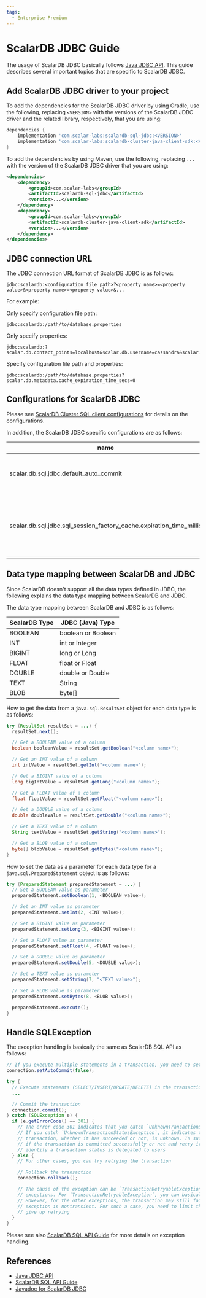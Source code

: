 ```yaml
---
tags:
  - Enterprise Premium
---
```


# ScalarDB JDBC Guide

The usage of ScalarDB JDBC basically follows [Java JDBC API](https://docs.oracle.com/javase/8/docs/technotes/guides/jdbc/).
This guide describes several important topics that are specific to ScalarDB JDBC.

## Add ScalarDB JDBC driver to your project

To add the dependencies for the ScalarDB JDBC driver by using Gradle, use the following, replacing `<VERSION>` with the versions of the ScalarDB JDBC driver and the related library, respectively, that you are using:

```gradle
dependencies {
    implementation 'com.scalar-labs:scalardb-sql-jdbc:<VERSION>'
    implementation 'com.scalar-labs:scalardb-cluster-java-client-sdk:<VERSION>'
}
```

To add the dependencies by using Maven, use the following, replacing `...` with the version of the ScalarDB JDBC driver that you are using:

```xml
<dependencies>
    <dependency>
        <groupId>com.scalar-labs</groupId>
        <artifactId>scalardb-sql-jdbc</artifactId>
        <version>...</version>
    </dependency>
    <dependency>
        <groupId>com.scalar-labs</groupId>
        <artifactId>scalardb-cluster-java-client-sdk</artifactId>
        <version>...</version>
    </dependency>
</dependencies>
```

## JDBC connection URL

The JDBC connection URL format of ScalarDB JDBC is as follows:

```console
jdbc:scalardb:<configuration file path>?<property name>=<property value>&<property name>=<property value>&...
```

For example:

Only specify configuration file path:

```console
jdbc:scalardb:/path/to/database.properties
```

Only specify properties:

```console
jdbc:scalardb:?scalar.db.contact_points=localhost&scalar.db.username=cassandra&scalar.db.password=cassandra&scalar.db.storage=cassandra
```

Specify configuration file path and properties:

```console
jdbc:scalardb:/path/to/database.properties?scalar.db.metadata.cache_expiration_time_secs=0
```

## Configurations for ScalarDB JDBC

Please see [ScalarDB Cluster SQL client configurations](../scalardb-cluster/developer-guide-for-scalardb-cluster-with-java-api.mdx#scalardb-cluster-sql-client-configurations) for details on the configurations.

In addition, the ScalarDB JDBC specific configurations are as follows:

| name                                                                | description                                                                  | default |
|---------------------------------------------------------------------|------------------------------------------------------------------------------|---------|
| scalar.db.sql.jdbc.default_auto_commit                              | The default connection's auto-commit mode.                                   | true    |
| scalar.db.sql.jdbc.sql_session_factory_cache.expiration_time_millis | The expiration time in milliseconds for the cache of SQL session factories.  | 10000   |

## Data type mapping between ScalarDB and JDBC

Since ScalarDB doesn't support all the data types defined in JDBC, the following explains the data type mapping between ScalarDB and JDBC.

The data type mapping between ScalarDB and JDBC is as follows:

| ScalarDB Type | JDBC (Java) Type   |
|---------------|--------------------|
| BOOLEAN       | boolean or Boolean |
| INT           | int or Integer     |
| BIGINT        | long or Long       |
| FLOAT         | float or Float     |
| DOUBLE        | double or Double   |
| TEXT          | String             |
| BLOB          | byte[]             |

How to get the data from a `java.sql.ResultSet` object for each data type is as follows:

```java
try (ResultSet resultSet = ...) {
  resultSet.next();

  // Get a BOOLEAN value of a column
  boolean booleanValue = resultSet.getBoolean("<column name>");

  // Get an INT value of a column
  int intValue = resultSet.getInt("<column name>");

  // Get a BIGINT value of a column
  long bigIntValue = resultSet.getLong("<column name>");

  // Get a FLOAT value of a column
  float floatValue = resultSet.getFloat("<column name>");

  // Get a DOUBLE value of a column
  double doubleValue = resultSet.getDouble("<column name>");

  // Get a TEXT value of a column
  String textValue = resultSet.getString("<column name>");

  // Get a BLOB value of a column
  byte[] blobValue = resultSet.getBytes("<column name>");
}
```

How to set the data as a parameter for each data type for a `java.sql.PreparedStatement` object is as follows:

```java
try (PreparedStatement preparedStatement = ...) {
  // Set a BOOLEAN value as parameter
  preparedStatement.setBoolean(1, <BOOLEAN value>);

  // Set an INT value as parameter
  preparedStatement.setInt(2, <INT value>);

  // Set a BIGINT value as parameter
  preparedStatement.setLong(3, <BIGINT value>);

  // Set a FLOAT value as parameter
  preparedStatement.setFloat(4, <FLOAT value>);

  // Set a DOUBLE value as parameter
  preparedStatement.setDouble(5, <DOUBLE value>);

  // Set a TEXT value as parameter
  preparedStatement.setString(7, "<TEXT value>");

  // Set a BLOB value as parameter
  preparedStatement.setBytes(8, <BLOB value>);

  preparedStatement.execute();
}
```

## Handle SQLException

The exception handling is basically the same as ScalarDB SQL API as follows:

```java
// If you execute multiple statements in a transaction, you need to set auto-commit to false.
connection.setAutoCommit(false);

try {
  // Execute statements (SELECT/INSERT/UPDATE/DELETE) in the transaction
  ...

  // Commit the transaction
  connection.commit();
} catch (SQLException e) {
  if (e.getErrorCode() == 301) {
    // The error code 301 indicates that you catch `UnknownTransactionStatusException`.
    // If you catch `UnknownTransactionStatusException`, it indicates that the status of the 
    // transaction, whether it has succeeded or not, is unknown. In such a case, you need to check
    // if the transaction is committed successfully or not and retry it if it failed. How to 
    // identify a transaction status is delegated to users
  } else {
    // For other cases, you can try retrying the transaction

    // Rollback the transaction
    connection.rollback();

    // The cause of the exception can be `TransactionRetryableException` or the other
    // exceptions. For `TransactionRetryableException`, you can basically retry the transaction.
    // However, for the other exceptions, the transaction may still fail if the cause of the
    // exception is nontransient. For such a case, you need to limit the number of retries and
    // give up retrying
  }
}
```

Please see also [ScalarDB SQL API Guide](sql-api-guide.mdx) for more details on exception handling.

## References

- [Java JDBC API](https://docs.oracle.com/javase/8/docs/technotes/guides/jdbc/)
- [ScalarDB SQL API Guide](sql-api-guide.mdx)
- [Javadoc for ScalarDB JDBC](https://javadoc.io/doc/com.scalar-labs/scalardb-sql-jdbc/3.11.6/index.html)
